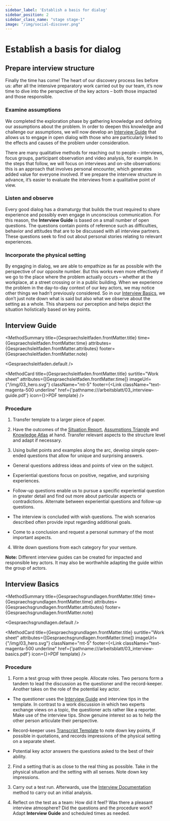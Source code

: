 ```yaml
---
sidebar_label: 'Establish a basis for dialog'
sidebar_position: 2
sidebar_class_name: "stage stage-1"
image: "/img/social-discover.png"
---
```



# Establish a basis for dialog

## Prepare interview structure

Finally the time has come! The heart of our discovery process lies before us: after all the intensive preparatory work carried out by our team, it’s now time to dive into the perspective of the key actors – both those impacted and those responsible.

### Examine assumptions

We completed the exploration phase by gathering knowledge and defining our assumptions about the problem. In order to deepen this knowledge and challenge our assumptions, we will now develop an [Interview Guide](#interview-guide) that allows us to engage in open dialog with those who are particularly linked to the effects and causes of the problem under consideration.

There are many qualitative methods for reaching out to people – interviews, focus groups, participant observation and video analysis, for example. In the steps that follow, we will focus on interviews and on-site observations: this is an approach that involves personal encounter, which generates added value for everyone involved. If we prepare the interview structure in advance, it’s easier to evaluate the interviews from a qualitative point of view.

### Listen and observe

Every good dialog has a dramaturgy that builds the trust required to share experience and possibly even engage in unconscious communication. For this reason, the **Interview Guide** is based on a small number of open questions. The questions contain points of reference such as difficulties, behavior and attitudes that are to be discussed with all interview partners. These questions seek to find out about personal stories relating to relevant experiences.

### Incorporate the physical setting

By engaging in dialog, we are able to empathize as far as possible with the perspective of our opposite number. But this works even more effectively if we go to the place where the problem actually occurs – whether at the workplace, at a street crossing or in a public building. When we experience the problem in the day-to-day context of our key actors, we may notice other things we hadn’t previously considered. So in our [Interview Basics](#interview-basics), we don’t just note down what is said but also what we observe about the setting as a whole. This sharpens our perception and helps depict the situation holistically based on key points.

## Interview Guide

<MethodSummary
  title={Gespraechsleitfaden.frontMatter.title}
  time={Gespraechsleitfaden.frontMatter.time}
  attributes={Gespraechsleitfaden.frontMatter.attributes}
  footer={Gespraechsleitfaden.frontMatter.note}
>
  <Gespraechsleitfaden.default />
</MethodSummary>

<MethodCard
  title={Gespraechsleitfaden.frontMatter.title}
  surtitle="Work sheet"
  attributes={[Gespraechsleitfaden.frontMatter.time]}
  imageUrl={"/img/03_hero.svg"}
  className="mt-5"
  footer={<Link className="text-magenta-500 underline" href={'pathname:///arbeitsblatt/03_interview-guide.pdf'} icon={<EditIcon className="w-3 h-3 text-inherit" />}>PDF template</Link>}
/>

### Procedure

1. Transfer template to a larger piece of paper.

2. Have the outcomes of the [Situation Report](/en/buch/erkunden/untersuchungsfokus-setzen#situation-report), [Assumptions Triangle](/en/buch/erkunden/annahmen-hinterfragen#assumptions-triangle) and [Knowledge Atlas](/en/buch/erkunden/blinde-flecken-aufdecken#knowledge-atlas) at hand. Transfer relevant aspects to the structure level and adapt if necessary.

3. Using bullet points and examples along the arc, develop simple open- ended questions that allow for unique and surprising answers.

- General questions address ideas and points of view on the
subject.

- Experiential questions focus on positive, negative, and surprising experiences.

- Follow-up questions enable us to pursue a specific experiential question in greater detail and find out more about particular aspects or contradictions. Alternate between experiential questions and follow-up questions.

- The interview is concluded with wish questions. The wish scenarios described often provide input regarding additional goals.

- Come to a conclusion and request a personal summary of the most important aspects.

4. Write down questions from each category for your venture.

<Hint>
  <b>Note:</b> Different interview guides can be created for impacted and responsible key actors. It may also be worthwhile adapting the guide within the group of actors.
</Hint>

## Interview Basics

<MethodSummary
  title={Gespraechsgrundlagen.frontMatter.title}
  time={Gespraechsgrundlagen.frontMatter.time}
  attributes={Gespraechsgrundlagen.frontMatter.attributes}
  footer={Gespraechsgrundlagen.frontMatter.note}
>
  <Gespraechsgrundlagen.default />
</MethodSummary>

<MethodCard
  title={Gespraechsgrundlagen.frontMatter.title}
  surtitle="Work sheet"
  attributes={[Gespraechsgrundlagen.frontMatter.time]}
  imageUrl={"/img/03_hero.svg"}
  className="mt-5"
  footer={<Link className="text-magenta-500 underline" href={'pathname:///arbeitsblatt/03_interview-basics.pdf'} icon={<EditIcon className="w-3 h-3 text-inherit" />}>PDF template</Link>}
/>

### Procedure

1. Form a test group with three people. Allocate roles. Two persons form a tandem to lead the discussion as the questioner and the record-keeper. Another takes on the role of the potential key actor.

- The questioner uses the [Interview Guide](#interview-guide) and interview tips in the template. In contrast to a work discussion in which two experts exchange views on a topic, the questioner acts rather like a reporter. Make use of the interview tips. Show genuine interest so as to help the other person articulate their perspective.

- Record-keeper uses [Transcript Template](#interview-basics) to note down key points, if possible in quotations, and records impressions of the physical setting on a separate sheet.

- Potential key actor answers the questions asked to the best of their ability.

2. Find a setting that is as close to the real thing as possible. Take in the physical situation and the setting with all senses. Note down key impressions.

3. Carry out a test run. Afterwards, use the [Interview Documentation](/en/buch/erkennen/rausgehen-menschen-treffen#interview-documentation) method to carry out an initial analysis.

4. Reflect on the test as a team: How did it feel? Was there a pleasant interview atmosphere? Did the questions and the procedure work? Adapt **Interview Guide** and scheduled times as needed.